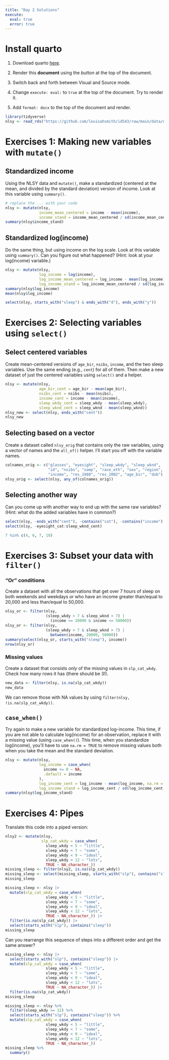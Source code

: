 ```yaml
---
title: "Day 2 Solutions"
execute: 
  eval: true
  error: true
---
```


# Install quarto

1.  Download quarto [here](https://quarto.org/docs/get-started/).

2.  Render this **document** using the *button* at the top of the document.

3.  Switch back and forth between Visual and Source mode.

4.  Change `execute: eval:` to `true` at the top of the document. Try to render it.

5.  Add `format: docx` to the top of the document and render.

```r
library(tidyverse)
nlsy <- read_rds("https://github.com/louisahsmith/id543/raw/main/data/nlsy.rds")
```

# Exercises 1: Making new variables with `mutate()`

## Standardized income

Using the NLSY data and `mutate()`, make a standardized (centered at the mean, and divided by the standard deviation) version of income. Look at this variable using `summary()`.

```r
# replace the ... with your code
nlsy <- mutate(nlsy, 
               income_mean_centered = income - mean(income),
               income_stand = income_mean_centered / sd(income_mean_centered))
summary(nlsy$income_stand)
```

## Standardized log(income)

Do the same thing, but using income on the log scale. Look at this variable using `summary()`. Can you figure out what happened? (Hint: look at your log(income) variable.)

```r
nlsy <- mutate(nlsy, 
               log_income = log(income),
               log_income_mean_centered = log_income - mean(log_income),
               log_income_stand = log_income_mean_centered / sd(log_income_mean_centered))
summary(nlsy$log_income)
mean(nlsy$log_income)
```

```r
select(nlsy, starts_with("sleep") & ends_with("d"), ends_with("y"))
```


# Exercises 2: Selecting variables using `select()`

## Select centered variables

Create mean-centered versions of `age_bir`, `nsibs`, `income`, and the two sleep variables. Use the same ending (e.g., `cent`) for all of them. Then make a new dataset of just the centered variables using `select()` and a helper.

```r
nlsy <- mutate(nlsy,
               age_bir_cent = age_bir - mean(age_bir),
               nsibs_cent = nsibs - mean(nsibs),
               income_cent = income - mean(income),
               sleep_wkdy_cent = sleep_wkdy - mean(sleep_wkdy),
               sleep_wknd_cent = sleep_wknd - mean(sleep_wknd))
nlsy_new <- select(nlsy, ends_with("cent"))
nlsy_new
```

## Selecting based on a vector

Create a dataset called `nlsy_orig` that contains only the raw variables, using a vector of names and the `all_of()` helper. I'll start you off with the variable names.

```r
colnames_orig <- c("glasses", "eyesight", "sleep_wkdy", "sleep_wknd",
                   "id", "nsibs", "samp", "race_eth", "sex", "region", 
                   "income", "res_1980", "res_2002", "age_bir", "dob")
nlsy_orig <- select(nlsy, any_of(colnames_orig))
```

## Selecting another way

Can you come up with another way to end up with the same raw variables? (Hint: what do the added variables have in common?)

```r
select(nlsy, -ends_with("cent"), -contains("cat"), -contains("income"), income)
select(nlsy, -eyesight_cat:sleep_wknd_cent)

```
```r
7 %in% c(4, 6, 7, 10)
```

# Exercises 3: Subset your data with `filter()`

### "Or" conditions

Create a dataset with all the observations that get over 7 hours of sleep on both weekends and weekdays *or* who have an income greater than/equal to 20,000 and less than/equal to 50,000.

```r
nlsy_or <- filter(nlsy, 
                  (sleep_wkdy > 7 & sleep_wknd > 7) |
                    (income >= 20000 & income <= 50000))
nlsy_or <- filter(nlsy, 
                  (sleep_wkdy > 7 & sleep_wknd > 7) |
                    between(income, 20000, 50000))
summary(select(nlsy_or, starts_with("sleep"), income))
nrow(nlsy_or)
```

### Missing values

Create a dataset that consists *only* of the missing values in `slp_cat_wkdy`. Check how many rows it has (there should be 3!).


```r
new_data <- filter(nlsy, is.na(slp_cat_wkdy))
new_data
```

We can remove those with NA values by using `filter(nlsy, !is.na(slp_cat_wkdy))`.

## `case_when()`

Try again to make a new variable for standardized log-income. This time, if you are not able to calculate log(income) for an observation, replace it with a missing value (using `case_when()`). This time, when you standardize log(income), you'll have to use `na.rm = TRUE` to remove missing values both when you take the mean and the standard deviation.

```r
nlsy <- mutate(nlsy,
               log_income = case_when(
                 income <= 0 ~ NA,
                 .default = income
               ),
               log_income_cent = log_income - mean(log_income, na.rm = TRUE),
               log_income_stand = log_income_cent / sd(log_income_cent, na.rm = TRUE))
summary(nlsy$log_income_stand)
```

# Exercises 4: Pipes

Translate this code into a piped version:

```r
nlsy2 <- mutate(nlsy, 
                slp_cat_wkdy = case_when(
                  sleep_wkdy < 5 ~ "little",
                  sleep_wkdy < 7 ~ "some",
                  sleep_wkdy < 9 ~ "ideal",
                  sleep_wkdy < 12 ~ "lots",
                  TRUE ~ NA_character_))
missing_sleep <- filter(nlsy2, is.na(slp_cat_wkdy))
missing_sleep <- select(missing_sleep, starts_with("slp"), contains("sleep"))
missing_sleep
```

```r
missing_sleep <- nlsy |>  
  mutate(slp_cat_wkdy = case_when(
                  sleep_wkdy < 5 ~ "little",
                  sleep_wkdy < 7 ~ "some",
                  sleep_wkdy < 9 ~ "ideal",
                  sleep_wkdy < 12 ~ "lots",
                  TRUE ~ NA_character_)) |> 
  filter(is.na(slp_cat_wkdy)) |> 
  select(starts_with("slp"), contains("sleep"))
missing_sleep
```

Can you rearrange this sequence of steps into a different order and get the same answer?

```r
missing_sleep <- nlsy |> 
  select(starts_with("slp"), contains("sleep")) |>  
  mutate(slp_cat_wkdy = case_when(
                  sleep_wkdy < 5 ~ "little",
                  sleep_wkdy < 7 ~ "some",
                  sleep_wkdy < 9 ~ "ideal",
                  sleep_wkdy < 12 ~ "lots",
                  TRUE ~ NA_character_)) |> 
  filter(is.na(slp_cat_wkdy))
missing_sleep
```
```r
missing_sleep <- nlsy %>% 
  filter(sleep_wkdy >= 12) %>%
  select(starts_with("slp"), contains("sleep")) %>%  
  mutate(slp_cat_wkdy = case_when(
                  sleep_wkdy < 5 ~ "little",
                  sleep_wkdy < 7 ~ "some",
                  sleep_wkdy < 9 ~ "ideal",
                  sleep_wkdy < 12 ~ "lots",
                  TRUE ~ NA_character_))
missing_sleep %>% 
  summary()
```


